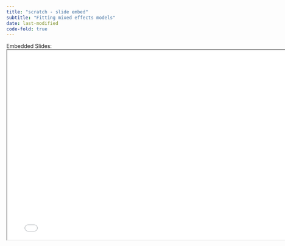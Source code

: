 ```yaml
---
title: "scratch - slide embed"
subtitle: "Fitting mixed effects models"
date: last-modified
code-fold: true
---
```



Embedded Slides:
<iframe width="780" height="500" class="slide-deck ar12x15" src="flipbook.html" title="testing flipbook in quarto">
</iframe>